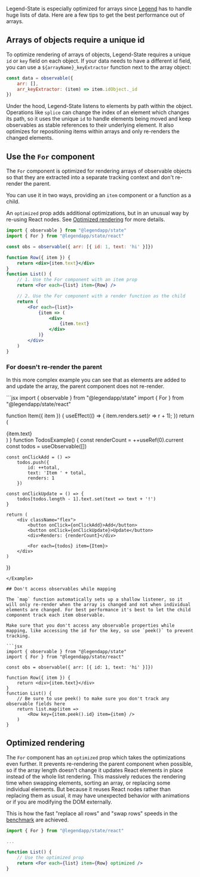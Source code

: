 Legend-State is especially optimized for arrays since [Legend](https://www.legendapp.com) has to handle huge lists of data. Here are a few tips to get the best performance out of arrays.

## Arrays of objects require a unique id

To optimize rendering of arrays of objects, Legend-State requires a unique `id` or `key` field on each object. If your data needs to have a different id field, you can use a `${arrayName}_keyExtractor` function next to the array object:

```js
const data = observable({
    arr: [],
    arr_keyExtractor: (item) => item.idObject._id
})
```

Under the hood, Legend-State listens to elements by path within the object. Operations like `splice` can change the index of an element which changes its path, so it uses the unique `id` to handle elements being moved and keep observables as stable references to their underlying element. It also optimizes for repositioning items within arrays and only re-renders the changed elements.

## Use the `For` component

The `For` component is optimized for rendering arrays of observable objects so that they are extracted into a separate tracking context and don't re-render the parent.

You can use it in two ways, providing an `item` component or a function as a child.

An `optimized` prop adds additional optimizations, but in an unusual way by re-using React nodes. See [Optimized rendering](#optimized-rendering) for more details.

```jsx
import { observable } from "@legendapp/state"
import { For } from "@legendapp/state/react"

const obs = observable({ arr: [{ id: 1, text: 'hi' }]})

function Row({ item }) {
    return <div>{item.text}</div>
}
function List() {
    // 1. Use the For component with an item prop
    return <For each={list} item={Row} />

    // 2. Use the For component with a render function as the child
    return (
        <For each={list}>
            {item => (
                <div>
                    {item.text}
                </div>
            )}
        </div>
    )
}
```

### For doesn't re-render the parent

In this more complex example you can see that as elements are added to and update the array, the parent component does not re-render.

<Example name="Todos">
```jsx
import { observable } from "@legendapp/state"
import { For } from "@legendapp/state/react"

function Item({ item }) {
    useEffect(() => {
        item.renders.set(r => r + 1);
    })
    return (
        <div>
            {item.text}
        </div>
    )
}
function TodosExample() {
    const renderCount = ++useRef(0).current
    const todos = useObservable([])

    const onClickAdd = () =>
        todos.push({
            id: ++total,
            text: 'Item ' + total,
            renders: 1
        })

    const onClickUpdate = () => {
        todos[todos.length - 1].text.set(text => text + '!')
    }

    return (
        <div className="flex">
            <button onClick={onClickAdd}>Add</button>
            <button onClick={onClickUpdate}>Update</button>
            <div>Renders: {renderCount}</div>

            <For each={todos} item={Item}>
        </div>
    )
})
```
</Example>

## Don't access observables while mapping

The `map` function automatically sets up a shallow listener, so it will only re-render when the array is changed and not when individual elements are changed. For best performance it's best to let the child component track each item observable.

Make sure that you don't access any observable properties while mapping, like accessing the id for the key, so use `peek()` to prevent tracking.

```jsx
import { observable } from "@legendapp/state"
import { For } from "@legendapp/state/react"

const obs = observable({ arr: [{ id: 1, text: 'hi' }]})

function Row({ item }) {
    return <div>{item.text}</div>
}
function List() {
    // Be sure to use peek() to make sure you don't track any observable fields here
    return list.map(item =>
        <Row key={item.peek().id} item={item} />
    )
}
```

## Optimized rendering

The `For` component has an `optimized` prop which takes the optimizations even further. It prevents re-rendering the parent component when possible, so if the array length doesn't change it updates React elements in place instead of the whole list rendering. This massively reduces the rendering time when swapping elements, sorting an array, or replacing some individual elements. But because it reuses React nodes rather than replacing them as usual, it may have unexpected behavior with animations or if you are modifying the DOM externally.

This is how the fast "replace all rows" and "swap rows" speeds in the [benchmark](../fast#benchmark) are achieved.

```jsx
import { For } from "@legendapp/state/react"

...

function List() {
    // Use the optimized prop
    return <For each={list} item={Row} optimized />
}
```
